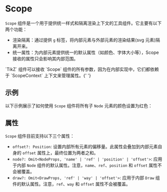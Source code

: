 # Scope

`Scope` 组件是一个用于提供统一样式和隔离渲染上下文的工具组件。它主要有以下两个功能：

- 渲染隔离：通过提供 `g` 标签，将内部元素与外部元素的渲染结果(svg 元素)隔离开来。
- 统一属性：为内部元素提供统一的默认属性（如颜色、字体大小等），Scope 接收的属性只会影响其内部范围。

<Alert type="info" title="与 TikZ 的相似性">
  `TikZ` 组件可以接收 `Scope` 组件的所有参数，因为在内部实现中，它们都依赖于 `ScopeContext` 上下文来管理属性。{' '}
</Alert>

## 示例

以下示例展示了如何使用 `Scope` 组件将所有子 `Node` 元素的颜色设置为红色：

<CodeSpace lang="tsx" showCode>
  <TikZ width="250" height="50">
    <Node name="node1" position={[30, 30]} children="origin" />
    <Scope node={{ color: 'red' }}>
      <Node name="node2" position={[100, 30]} children="red" />
    </Scope>
  </TikZ>
</CodeSpace>

## 属性

`Scope` 组件目前支持以下三个属性：

- `offset?: Position`: 设置内部所有元素的偏移量。此属性会叠加到内部元素自身的 `offset` 属性上，最终位置为两者之和。
- `node?: Omit<NodeProps, 'name' | 'ref' | 'position' | 'offset'>`: 应用于内部 `Node` 组件的默认属性。注意，`name`、`ref`、`position` 和 `offset` 属性不会被覆盖。
- `draw?: Omit<DrawProps, 'ref' | 'way' | 'offset'>`: 应用于内部 `Draw` 组件的默认属性。注意，`ref`、`way` 和 `offset` 属性不会被覆盖。
